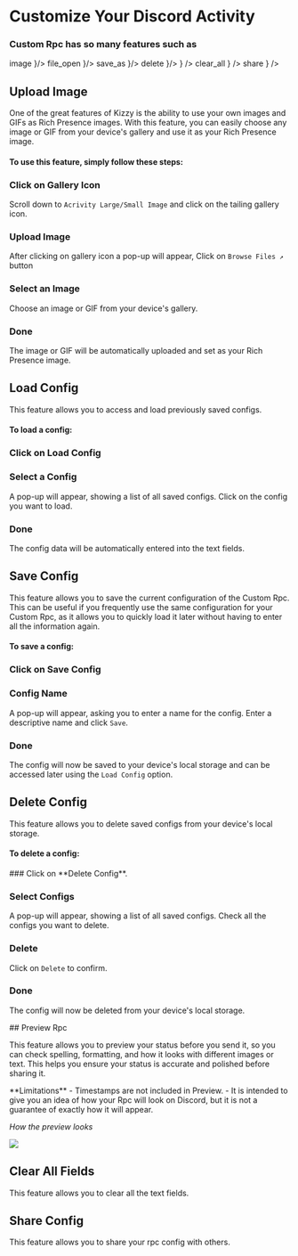 
# Customize Your Discord Activity

### Custom Rpc has so many features such as
<Cards>
<Card
    title="Upload Image"
    href="#upload-image"
    icon={
      <span class="material-symbols-outlined">
        image
      </span>
    }/>
<Card
    title="Load Config"
    href="#load-config"
    icon={
        <span class="material-symbols-outlined">
          file_open
        </span>
      }/>
<Card
    title="Save Config"
    href="#save-config"
    icon={
        <span class="material-symbols-outlined">
          save_as
        </span>
      }/>
<Card
    title="Delete Config"
    href="#delete-config"
    icon={
        <span class="material-symbols-outlined">
          delete
        </span>
      }/>
<Card
    title="Preview Rpc"
    href="#preview-rpc"
    icon={
      <svg class="gameIcon-1mDo1J desaturate-_Twf3u medium-1vKkpm gameIcon-1siQqm" aria-hidden="false" width="24" height="24" viewBox="0 0 40 40"><g fill="none" fill-rule="evenodd"><path fill="white" fill-opacity=".8" d="M21.226 30v-4.154h-3.755V30h3.755zm-.512-8.62c3.67-1.337 5.718-2.959 5.718-6.145 0-3.272-2.36-5.235-6.088-5.235-2.589 0-4.637.825-6.344 2.048l.484 3.3c1.621-1.251 3.47-2.162 5.49-2.162 1.707 0 2.845.854 2.845 2.305 0 1.593-1.08 2.475-3.812 3.442l-.882.342.342 4.523 2.076-.455.171-1.963z"></path><rect width="38" height="38" x="1" y="1" stroke="white" stroke-opacity="1" stroke-width="2" rx="5"></rect><circle cx="7" cy="7" r="2" fill="white" fill-opacity="1"></circle><circle cx="7" cy="33" r="2" fill="white" fill-opacity="1"></circle><circle cx="33" cy="7" r="2" fill="white" fill-opacity="1"></circle><circle cx="33" cy="33" r="2" fill="white" fill-opacity="1"></circle></g></svg>
    }
/>
<Card
    title="Clear All Fields"
    href="#clear-all-fields"
    icon={
      <span class="material-symbols-outlined">
        clear_all
      </span>
    }
/>
<Card
    title="Share Config"
    href="#share-config"
    icon={
      <span class="material-symbols-outlined">
        share
      </span>
    }
/>
</Cards>

## Upload Image

One of the great features of Kizzy is the ability to use your own images and GIFs as Rich Presence images. With this feature, you can easily choose any image or GIF from your device's gallery and use it as your Rich Presence image.

#### To use this feature, simply follow these steps:
<div className="steps-container">

### Click on Gallery Icon
Scroll down to `Acrivity Large/Small Image` and click on the tailing gallery icon.

### Upload Image
After clicking on gallery icon a pop-up will appear, Click on `Browse Files ↗` button

### Select an Image
Choose an image or GIF from your device's gallery.

### Done
The image or GIF will be automatically uploaded and set as your Rich Presence image.

</div>

## Load Config

This feature allows you to access and load previously saved configs.

#### To load a config:

<div className="steps-container">

### Click on **Load Config**

### Select a Config
A pop-up will appear, showing a list of all saved configs. Click on the config you want to load.

### Done
The config data will be automatically entered into the text fields.

</div>


## Save Config
This feature allows you to save the current configuration of the Custom Rpc. This can be useful if you frequently use the same configuration for your Custom Rpc, as it allows you to quickly load it later without having to enter all the information again.

#### To save a config:
<div className="steps-container">

### Click on **Save Config**

### Config Name
 A pop-up will appear, asking you to enter a name for the config. Enter a descriptive name and click `Save`.

### Done
The config will now be saved to your device's local storage and can be accessed later using the `Load Config` option.

</div>

## Delete Config

This feature allows you to delete saved configs from your device's local storage.

#### To delete a config:

<div className="steps-container">
### Click on **Delete Config**.

### Select Configs
A pop-up will appear, showing a list of all saved configs. Check all the configs you want to delete.

### Delete
Click on `Delete` to confirm.

### Done
The config will now be deleted from your device's local storage.

</div>
## Preview Rpc

This feature allows you to preview your status before you send it, so you can check spelling, formatting, and how it looks with different images or text. This helps you ensure your status is accurate and polished before sharing it.

<Callout type="info">
**Limitations**
- Timestamps are not included in Preview.
- It is intended to give you an idea of how your Rpc will look on Discord, but it is not a guarantee of exactly how it will appear. 
</Callout>

*How the preview looks*
<div style={{
    display: "flex",
    justifyContent: 'center',
    alignItems: 'center',
    marginTop: "0.50rem"}}>
      <img
        className='h-[calc(60vh/1.8)] max-h-[700px] lg:h-fit lg:max-h-fit'
        src="/rpc/rpc-preview.png"/>
</div>

## Clear All Fields

This feature allows you to clear all the text fields.

## Share Config

This feature allows you to share your rpc config with others.